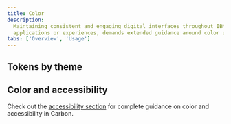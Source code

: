 ```yaml
---
title: Color
description:
  Maintaining consistent and engaging digital interfaces throughout IBM, whether
  applications or experiences, demands extended guidance around color usage.
tabs: ['Overview', 'Usage']
---
```



## Tokens by theme

<ColorTokenTable />

## Color and accessibility

Check out the [accessibility section](/guidelines/accessibility/color) for
complete guidance on color and accessibility in Carbon.
